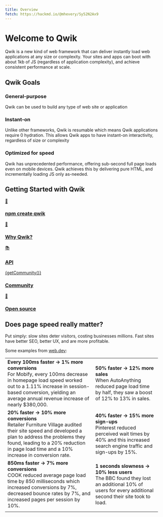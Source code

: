 ```yaml
---
title: Overview
fetch: https://hackmd.io/@mhevery/Sy52N2Ax9
---
```



# Welcome to Qwik

Qwik is a new kind of web framework that can deliver instantly load web applications at any size or complexity. Your sites and apps can boot with about 1kb of JS (regardless of application complexity), and achieve consistent performance at scale.

## Qwik Goals

<div class="card-grid">
  <div class="card">
    <h3>General-purpose</h3>
    <p>Qwik can be used to build any type of web site or application</p>
  </div>
    <div class="card">
    <h3>Instant-on</h3>
    <p>Unlike other frameworks, Qwik is resumable which means Qwik applications require 0 hydration. This allows Qwik apps to have instant-on interactivity, regardless of size or complexity</p>
  </div>
    <div class="card">
    <h3>Optimized for speed</h3>
    <p>Qwik has unprecedented performance, offering sub-second full page loads even on mobile devices. Qwik achieves this by delivering pure HTML, and incrementally loading JS only as-needed.</p>
  </div>
</div>

## Getting Started with Qwik

<div class="card-grid">
  <a class="card card-center" href='/docs/getting-started/'>
    <p class='icon'>🚀</p>
    <h3>npm create qwik</h3>
  </a>
  <a class="card card-center" href='/docs/think-qwik/'>
    <p class='icon'>🤔</p>
    <h3>Why Qwik?</h3>
  </a>
  <a class="card card-center" href='/docs/components/overview/'>
    <p class='icon'>📚</p>
    <h3>API</h3>
  </a>
  <a class="card card-center" href='https://qwik.builder.io/chat'>
    <p class='icon'>{getCommunity()}</p>
    <h3>Community</h3>
  </a>
  <a class="card card-center" href='https://github.com/BuilderIO/qwik'>
    <p class='icon'>💙</p>
    <h3>Open source</h3>
  </a>
</div>

## Does page speed really matter?

Put simply: slow sites deter visitors, costing businesses millions. Fast sites have better SEO, better UX, and are more profitable.

Some examples from [web.dev](https://web.dev/tags/case-study/):

|                                                                                                                                                                                                                                               |                                                                                                                                                        |
| --------------------------------------------------------------------------------------------------------------------------------------------------------------------------------------------------------------------------------------------- | ------------------------------------------------------------------------------------------------------------------------------------------------------ |
| **Every 100ms faster → 1% more conversions** <br /> For Mobify, every 100ms decrease in homepage load speed worked out to a 1.11% increase in session-based conversion, yielding an average annual revenue increase of nearly $380,000.       | **50% faster → 12% more sales** <br /> When AutoAnything reduced page load time by half, they saw a boost of 12% to 13% in sales.                      |
| **20% faster → 10% more conversions** <br /> Retailer Furniture Village audited their site speed and developed a plan to address the problems they found, leading to a 20% reduction in page load time and a 10% increase in conversion rate. | **40% faster → 15% more sign-ups** <br /> Pinterest reduced perceived wait times by 40% and this increased search engine traffic and sign-ups by 15%.  |
| **850ms faster → 7% more conversions** <br /> COOK reduced average page load time by 850 milliseconds which increased conversions by 7%, decreased bounce rates by 7%, and increased pages per session by 10%.                                | **1 seconds slowness → 10% less users** <br /> The BBC found they lost an additional 10% of users for every additional second their site took to load. |
|                                                                                                                                                                                                                                               |                                                                                                                                                        |
